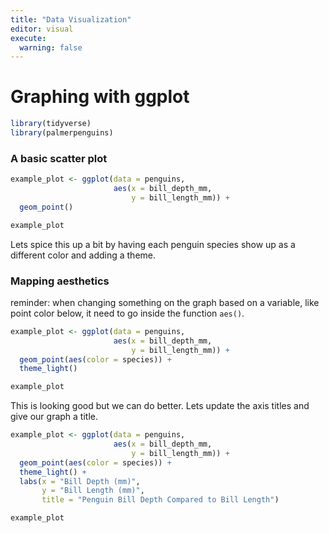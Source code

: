 ```yaml
---
title: "Data Visualization"
editor: visual
execute: 
  warning: false
---
```


# Graphing with ggplot

```r
library(tidyverse)
library(palmerpenguins)
```

### A basic scatter plot

```r

example_plot <- ggplot(data = penguins, 
                       aes(x = bill_depth_mm,
                           y = bill_length_mm)) +
  geom_point()

example_plot
```

Lets spice this up a bit by having each penguin species show up as a different color and adding a theme. 

### Mapping aesthetics
reminder: when changing something on the graph based on a variable, like point color below, it need to go inside the function `aes()`.

```r
example_plot <- ggplot(data = penguins, 
                       aes(x = bill_depth_mm,
                           y = bill_length_mm)) +
  geom_point(aes(color = species)) +
  theme_light()

example_plot
```
This is looking good but we can do better. Lets update the axis titles and give our graph a title. 

```r
example_plot <- ggplot(data = penguins, 
                       aes(x = bill_depth_mm,
                           y = bill_length_mm)) +
  geom_point(aes(color = species)) +
  theme_light() +
  labs(x = "Bill Depth (mm)",
       y = "Bill Length (mm)",
       title = "Penguin Bill Depth Compared to Bill Length")

example_plot
```

